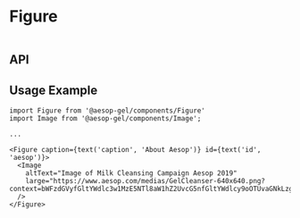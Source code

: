 
<Meta title="Components/Figure" component={Figure} decorators={[withKnobs]} />

# Figure

<Preview>
  <Story name="Base component">
    <Figure
      caption={text('caption', 'About Aesop')} id={text('id', 'aesop')}
      theme={select('Image theme', ['dark', 'light'], 'dark')}
    >
      <Image
        altText={text('altText', 'Image of Milk Cleansing Campaign Aesop 2019')}
        large={text(
          'large',
          'https://www.aesop.com/medias/GelCleanser-640x640.png?context=bWFzdGVyfGltYWdlc3w1MzE5NTl8aW1hZ2UvcG5nfGltYWdlcy9oOTUvaGNkLzg4MDc3OTc4NTAxNDIucG5nfGM3NTNhYjdkMWNiOTRhNWZhNDA0NWExZWJiODMxN2VhNzEyY2ZkNGUyYzc4ZWVkZDRjYTIzMzZmZTRlOGYxNjM',
        )}
        medium={text(
          'medium',
          'https://www.aesop.com/medias/GelCleanser-640x640.png?context=bWFzdGVyfGltYWdlc3w1MzE5NTl8aW1hZ2UvcG5nfGltYWdlcy9oOTUvaGNkLzg4MDc3OTc4NTAxNDIucG5nfGM3NTNhYjdkMWNiOTRhNWZhNDA0NWExZWJiODMxN2VhNzEyY2ZkNGUyYzc4ZWVkZDRjYTIzMzZmZTRlOGYxNjM',
        )}
        small={text(
          'small',
          'https://www.aesop.com/medias/GelCleanser-640x640.png?context=bWFzdGVyfGltYWdlc3w1MzE5NTl8aW1hZ2UvcG5nfGltYWdlcy9oOTUvaGNkLzg4MDc3OTc4NTAxNDIucG5nfGM3NTNhYjdkMWNiOTRhNWZhNDA0NWExZWJiODMxN2VhNzEyY2ZkNGUyYzc4ZWVkZDRjYTIzMzZmZTRlOGYxNjM',
        )}
      />
    </Figure>
  </Story>
</Preview>

## API

<Props of={Figure} />

## Usage Example

```
import Figure from '@aesop-gel/components/Figure'
import Image from '@aesop-gel/components/Image';

...

<Figure caption={text('caption', 'About Aesop')} id={text('id', 'aesop')}>
  <Image
    altText="Image of Milk Cleansing Campaign Aesop 2019"
    large="https://www.aesop.com/medias/GelCleanser-640x640.png?context=bWFzdGVyfGltYWdlc3w1MzE5NTl8aW1hZ2UvcG5nfGltYWdlcy9oOTUvaGNkLzg4MDc3OTc4NTAxNDIucG5nfGM3NTNhYjdkMWNiOTRhNWZhNDA0NWExZWJiODMxN2VhNzEyY2ZkNGUyYzc4ZWVkZDRjYTIzMzZmZTRlOGYxNjM"
  />
</Figure>

```
